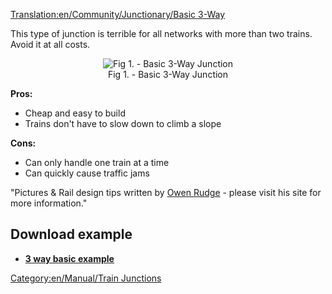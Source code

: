 [[Translation:en/Community/Junctionary/Basic 3-Way]]
{{en/Community/Junctionary/Navigation}}

This type of junction is terrible for all networks with more than two trains. Avoid it at all costs.

<center>[[File:en/Community/Junctionary/3way basic3.png|center|frame|Fig 1. - Basic 3-Way Junction]]</center>


'''Pros:'''

*Cheap and easy to build
*Trains don't have to slow down to climb a slope


'''Cons:'''

*Can only handle one train at a time
*Can quickly cause traffic jams



"Pictures & Rail design tips written by [http://www.owenrudge.net/TT/ Owen Rudge] - please visit his site for more information."

==Download example==
* '''[http://brunetton.tuxfamily.org/autres/openTTD/3way.sav 3 way basic example]''' 

[[Category:en/Manual/Train Junctions]]